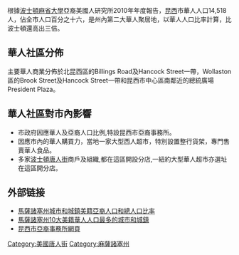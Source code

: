 根據[[波士頓|波士頓]][[麻省大學|麻省大學]]亞裔美國人研究所2010年年度報告，[[昆西_(馬薩諸塞州)|昆西]]市華人人口14,518人，佔全市人口百分之十六，是州內第二大華人聚居地，以華人人口比率計算，比波士頓還高出三倍。

==華人社區分佈==
主要華人商業分佈於北昆西區的Billings Road及Hancock Street一帶，Wollaston區的Brook Street及Hancock Street一帶和昆西市中心區南鄰近的總統廣場President Plaza。

==華人社區對市內影響==
* 市政府因應華人及亞裔人口比例,特設昆西市亞裔事務所。
* 因應市內的華人購買力，當地一家大型西人超市，特別設置整行貨架，專門售賣華人食品。
* 多家[[波士頓唐人街|波士頓唐人街]]商戶及組織,都在這區開設分店,一紐約大型華人超市亦選址在這區開分店。

==外部链接==
* [http://www.iaas.umb.edu/research/acs2010/Ma/AsAmbySelCitMA.shtml 馬薩諸塞州城市和城鎮美籍亞裔人口和總人口比率]
* [http://www.iaas.umb.edu/research/acs2010/10CTAsAm.shtml 馬薩諸塞州10大美籍華人人口最多的城市和城鎮]
* [http://www.quincyma.gov/Government/ASIAN/ 昆西市亞裔事務所網頁] {{Wayback|url=http://www.quincyma.gov/Government/ASIAN/ |date=20110909102852 }}

[[Category:美國唐人街|Category:美國唐人街]]
[[Category:麻薩諸塞州|Category:麻薩諸塞州]]